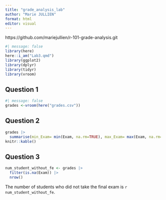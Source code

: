 ```yaml
---
title: "grade_analysis_lab"
author: "Marie JULLIEN"
format: html
editor: visual
---
```


https://github.com/mariejullien/r-101-grade-analysis.git

```r
#| message: false
library(here)
here::i_am("Lab3.qmd")
library(ggplot2)
library(dplyr)
library(tidyr)
library(vroom)
```

## Question 1

```r
#| message: false
grades <-vroom(here("grades.csv"))
```
## Question 2
```r
grades |> 
  summarise(min_Exam= min(Exam, na.rm=TRUE), max_Exam= max(Exam, na.rm=TRUE), mean_Exam=mean(Exam, na.rm=TRUE), median_Exam=median(Exam, na.rm=TRUE)) |>
knitr::kable()
```
## Question 3
```r
num_student_without_fe <- grades |> 
  filter(is.na(Exam)) |>
  nrow()
```
The number of students who did not take the final exam is `r num_student_without_fe`.


